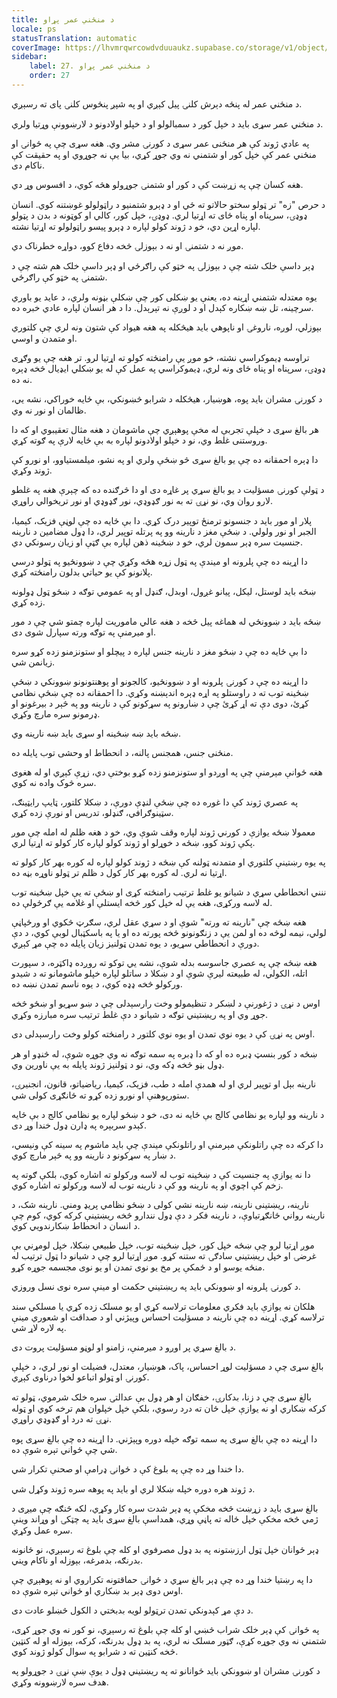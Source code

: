 ```yaml
---
title: د منځني عمر پړاو
locale: ps
statusTranslation: automatic
coverImage: https://lhvmrqwrcowdvduuaukz.supabase.co/storage/v1/object/public/strapi-uploads/small_cover-educacion-fundamental.webp-2d51a7828a2b1309555be27f7e2a61a0.webp
sidebar:
    label: 27. د منځني عمر پړاو
    order: 27
---
```

د منځني عمر له پنځه دېرش کلنۍ پیل کېږي او په شپږ پنځوس کلنۍ پای ته رسېږي.

د منځني عمر سړی باید د خپل کور د سمبالولو او د خپلو اولادونو د لارښوونې وړتیا ولري.

په عادي ژوند کې هر منځنی عمر سړی د کورنۍ مشر وي. هغه سړی چې په ځوانۍ او منځني عمر کې خپل کور او شتمني نه وي جوړ کړي، بیا یې نه جوړوي او په حقیقت کې ناکام دی.

هغه کسان چې په زړښت کې د کور او شتمنۍ جوړولو هڅه کوي، د افسوس وړ دي.

د حرص "زه" تر ټولو سختو حالاتو ته ځي او د ډېرو شتمنیو د راټولولو غوښتنه کوي. انسان ډوډۍ، سرپناه او پناه ځای ته اړتیا لري. ډوډۍ، خپل کور، کالي او کوټونه د بدن د پټولو لپاره اړین دي، خو د ژوند کولو لپاره د ډېرو پیسو راټولولو ته اړتیا نشته.

موږ نه د شتمنۍ او نه د بېوزلۍ څخه دفاع کوو، دواړه خطرناک دي.

ډېر داسې خلک شته چې د بېوزلۍ په خټو کې راګرځي او ډېر داسې خلک هم شته چې د شتمنۍ په خټو کې راګرځي.

یوه معتدله شتمني اړینه ده، یعنې یو ښکلی کور چې ښکلې بڼونه ولري، د عاید یو باوري سرچینه، تل ښه ښکاره کېدل او د لوږې نه تېرېدل. دا د هر انسان لپاره عادي خبره ده.

بېوزلي، لوږه، ناروغۍ او ناپوهي باید هیڅکله په هغه هیواد کې شتون ونه لري چې کلتوري او متمدن و اوسي.

تراوسه ډیموکراسي نشته، خو موږ یې رامنځته کولو ته اړتیا لرو. تر هغه چې یو وګړی ډوډۍ، سرپناه او پناه ځای ونه لري، ډیموکراسي په عمل کې له یو ښکلي ایډیال څخه ډېره نه ده.

د کورنۍ مشران باید پوه، هوښیار، هیڅکله د شرابو څښونکي، بې ځایه خوراکي، نشه یي، ظالمان او نور نه وي.

هر بالغ سړی د خپلې تجربې له مخې پوهېږي چې ماشومان د هغه مثال تعقیبوي او که دا وروستنی غلط وي، نو د خپلو اولادونو لپاره به بې ځایه لارې په ګوته کړي.

دا ډېره احمقانه ده چې یو بالغ سړی څو ښځې ولري او په نشو، میلمستیاوو، او نورو کې ژوند وکړي.

د ټولې کورنۍ مسؤلیت د یو بالغ سړي پر غاړه دی او دا څرګنده ده که چېرې هغه په ​​غلطو لارو روان وي، نو نړۍ ته به نور ګډوډي، نور ګډوډي او نور تریخوالي راوړي.

پلار او مور باید د جنسونو ترمنځ توپیر درک کړي. دا بې ځایه ده چې لوڼې فزیک، کیمیا، الجبر او نور ولولي. د ښځې مغز د نارینه وو په پرتله توپیر لري، دا ډول مضامین د نارینه جنسیت سره ډېر سمون لري، خو د ښځینه ذهن لپاره بې ګټې او زیان رسونکي دي.

دا اړینه ده چې پلرونه او میندې په ټول زړه هڅه وکړي چې د ښوونځیو په ټولو درسي پلانونو کې یو حیاتي بدلون رامنځته کړي.

ښځه باید لوستل، لیکل، پیانو غږول، اوبدل، ګنډل او په عمومي توګه د ښځو ټول ډولونه زده کړي.

ښځه باید د ښوونځي له هماغه پیل څخه د هغه عالي ماموریت لپاره چمتو شي چې د مور او میرمنې په توګه ورته سپارل شوی دی.

دا بې ځایه ده چې د ښځو مغز د نارینه جنس لپاره د پیچلو او ستونزمنو زده کړو سره زیانمن شي.

دا اړینه ده چې د کورنۍ پلرونه او د ښوونځیو، کالجونو او پوهنتونونو ښوونکي د ښځې ښځینه توب ته د راوستلو په اړه ډېره اندېښنه وکړي. دا احمقانه ده چې ښځې نظامي کړئ، دوی دې ته اړ کړئ چې د ښارونو په سړکونو کې د نارینه وو په څېر د بیرغونو او ډرمونو سره مارچ وکړي.

ښځه باید ښه ښځینه او سړی باید ښه نارینه وي.

منځنی جنس، همجنس پالنه، د انحطاط او وحشی توب پایله ده.

هغه ځوانې مېرمنې چې په اوږدو او ستونزمنو زده کړو بوختې دي، زړې کېږي او له هغوی سره څوک واده نه کوي.

په عصري ژوند کې دا غوره ده چې ښځې لنډې دورې، د ښکلا کلتور، ټایپ رایټینګ، سټینوګرافي، ګنډلو، تدریس او نورې زده کړي.

معمولا ښځه یوازې د کورني ژوند لپاره وقف شوې وي، خو د هغه ظلم له امله چې موږ پکې ژوند کوو، ښځه د خوړلو او ژوند کولو لپاره کار کولو ته اړتیا لري.

په یوه رښتینې کلتوري او متمدنه ټولنه کې ښځه د ژوند کولو لپاره له کوره بهر کار کولو ته اړتیا نه لري. له کوره بهر کار کول د ظلم تر ټولو ناوړه بڼه ده.

ننني انحطاطي سړي د شیانو یو غلط ترتیب رامنځته کړی او ښځې ته یې خپل ښځینه توب له لاسه ورکړی، هغه یې له خپل کور څخه ایستلې او غلامه یې ګرځولې ده.

هغه ښځه چې "نارینه ته ورته" شوې او د سړي عقل لري، سګرټ څکوي او ورځپاڼې لولي، نیمه لوڅه ده او لمن یې د زنګونونو څخه پورته ده او یا په باسکټبال لوبې کوي، د دې دورې د انحطاطي سړیو، د یوه تمدن ټولنیز زیان پایله ده چې مړ کېږي.

هغه ښځه چې په عصري جاسوسه بدله شوې، نشه یي توکو ته روږده ډاکټره، د سپورت اتله، الکولي، له طبیعته لیرې شوې او د ښکلا د ساتلو لپاره خپلو ماشومانو ته د شیدو ورکولو څخه ډډه کوي، د یوه ناسم تمدن نښه ده.

اوس د نړۍ د ژغورنې د لښکر د تنظیمولو وخت رارسېدلی چې د ښو سړیو او ښځو څخه جوړ وي او په ریښتیني توګه د شیانو د دې غلط ترتیب سره مبارزه وکړي.

اوس په نړۍ کې د یوه نوي تمدن او یوه نوي کلتور د رامنځته کولو وخت رارسېدلی دی.

ښځه د کور بنسټ ډبره ده او که دا ډبره په سمه توګه نه وي جوړه شوې، له څنډو او هر ډول بڼو څخه ډکه وي، نو د ټولنیز ژوند پایله به یې ناورین وي.

نارینه بېل او توپیر لري او له همدې امله د طب، فزیک، کیمیا، ریاضیاتو، قانون، انجنیرۍ، ستورپوهنې او نورو زده کړو ته ځانګړی کولی شي.

د نارینه وو لپاره یو نظامي کالج بې ځایه نه دی، خو د ښځو لپاره یو نظامي کالج د بې ځایه کېدو سربېره په ډارن ډول خندا وړ دی.

دا کرکه ده چې راتلونکې مېرمنې او راتلونکې میندې چې باید ماشوم په سینه کې ونیسي، د ښار په سړکونو د نارینه وو په څېر مارچ کوي.

دا نه یوازې په جنسیت کې د ښځینه توب له لاسه ورکولو ته اشاره کوي، بلکې ګوته په زخم کې اچوي او په نارینه وو کې د نارینه توب له لاسه ورکولو ته اشاره کوي.

نارینه، ریښتینی نارینه، ښه نارینه نشي کولی د ښځو نظامي پریډ ومني. نارینه شک، د نارینه رواني ځانګړتیاوې، د نارینه فکر د دې ډول نندارو څخه ریښتینې کرکه کوي، کوم چې د انسان د انحطاط ښکارندویي کوي.

موږ اړتیا لرو چې ښځه خپل کور، خپل ښځینه توب، خپل طبیعي ښکلا، خپل لومړني بې غرضۍ او خپل ریښتیني سادګۍ ته ستنه کړو. موږ اړتیا لرو چې د شیانو دا ټول ترتیب له منځه یوسو او د ځمکې پر مخ یو نوی تمدن او یو نوی مجسمه جوړه کړو.

د کورنۍ پلرونه او ښوونکي باید په ریښتیني حکمت او مینې سره نوی نسل وروزي.

هلکان نه یوازې باید فکري معلومات ترلاسه کړي او یو مسلک زده کړي یا مسلکي سند ترلاسه کړي. اړینه ده چې نارینه د مسؤلیت احساس وپیژني او د صداقت او شعوري مینې په لاره لاړ شي.

د بالغ سړي پر اوږو د میرمنې، زامنو او لوڼو مسؤلیت پروت دی.

بالغ سړی چې د مسؤلیت لوړ احساس، پاک، هوښیار، معتدل، فضیلت او نور لري، د خپلې کورنۍ او ټولو اتباعو لخوا درناوی کېږي.

بالغ سړی چې د زنا، بدکارۍ، خفګان او هر ډول بې عدالتۍ سره خلک شرموي، ټولو ته کرکه ښکاري او نه یوازې خپل ځان ته درد رسوي، بلکې خپل خپلوان هم ترخه کوي او ټوله نړۍ ته درد او ګډوډي راوړي.

دا اړینه ده چې بالغ سړی په سمه توګه خپله دوره وپېژني. دا اړینه ده چې بالغ سړی پوه شي چې ځواني تېره شوې ده.

دا خندا وړ ده چې په بلوغ کې د ځوانۍ ډرامې او صحنې تکرار شي.

د ژوند هره دوره خپله ښکلا لري او باید په پوهه سره ژوند وکړل شي.

بالغ سړی باید د زړښت څخه مخکې په ډېر شدت سره کار وکړي، لکه څنګه چې میږی د ژمي څخه مخکې خپل ځاله ته پاڼې وړي، همداسې بالغ سړی باید په چټکۍ او وړاند وینې سره عمل وکړي.

ډېر ځوانان خپل ټول ارزښتونه په بد ډول مصرفوي او کله چې بلوغ ته رسېږي، نو ځانونه بدرنګه، بدمرغه، بېوزله او ناکام ویني.

دا په رښتیا خندا وړ ده چې ډېر بالغ سړي د ځوانۍ حماقتونه تکراروي او نه پوهېږي چې اوس دوی ډېر بد ښکاري او ځواني تېره شوې ده.

د دې مړ کېدونکي تمدن ترټولو لویه بدبختي د الکول څښلو عادت دی.

په ځوانۍ کې ډېر خلک شراب څښي او کله چې بلوغ ته رسېږي، نو کور نه وي جوړ کړی، شتمني نه وي جوړه کړې، ګټور مسلک نه لري، په بد ډول بدرنګه، کرکه، بېوزله او له کنټین څخه کنټین ته د شرابو په سوال کولو ژوند کوي.

د کورنۍ مشران او ښوونکي باید ځوانانو ته په ریښتیني ډول د یوې ښې نړۍ د جوړولو په هدف سره لارښوونه وکړي.

